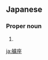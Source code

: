 ==Japanese==
{{ja-kanjitab|とも|ざ|yomi=y}}

===Proper noun===
{{ja-pos|proper|ともざ}}

# {{altspell|lang=ja|とも座||[[Puppis]]}}

[[ja:艫座]]